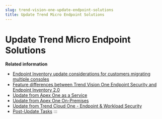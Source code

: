 ```yaml
---
slug: trend-vision-one-update-endpoint-solutions
title: Update Trend Micro Endpoint Solutions
---
```

# Update Trend Micro Endpoint Solutions

**Related information**

- [Endpoint Inventory update considerations for customers migrating multiple consoles](endpoint-inventory-updates.md "Before you update to Trend Vision One Endpoint Security, carefully read through and plan out how to manage the limitations and effects of the update.")
- [Feature differences between Trend Vision One Endpoint Security and Endpoint Inventory 2.0](features-endpoint-security-2-0.md "Review some of the feature differences when updating your Endpoint Inventory app to Trend Vision One Endpoint Security.")
- [Update from Apex One as a Service](update-apex-one-as-service.mdx)
- [Update from Apex One On-Premises](update-apex-one-premises.mdx)
- [Update from Trend Cloud One - Endpoint & Workload Security](update-workload-security.mdx)
- [Post-Update Tasks](post-update-tasks.mdx)
:::

